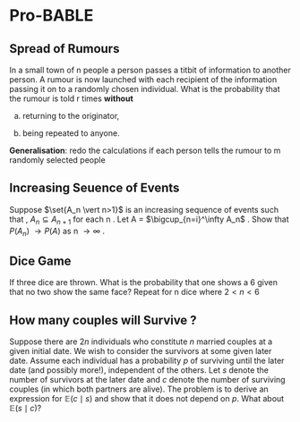 # Pro-BABLE

## Spread of Rumours
In a small town of n people a person passes a titbit
of information to another person. A rumour is now launched with each recipient of the information passing it on to a randomly chosen individual. What
is the probability that the rumour is told r times $\textbf{without}$ 
 
(a) returning to the originator,
 
(b) being repeated to anyone.
 
$\textbf{Generalisation}$: redo the calculations if
each person tells the rumour to m randomly selected people

## Increasing Seuence of Events

 Suppose $\set{A_n \vert n>1}$ is an increasing
 sequence of events such that , $A_n \subseteq A_{n+1}$ for each n . Let A = $\bigcup_{n=i}^\infty A_n$ .  Show that
 $P(A_n)$ $\rightarrow P(A)$ as n $\rightarrow \infty$ .


## Dice Game

 If three dice are thrown. What is the probability that one shows a
 6 given that no two show the same face? Repeat for n dice where $2 < n < 6$

## How many couples will Survive ?

Suppose there are $2n$ individuals who constitute $n$ married couples at a given initial date. We wish to consider the survivors at some given later date. Assume each individual has a probability $p$ of surviving until the later date (and possibly more!), independent of the others. Let $s$ denote the number of survivors at the later date and $c$ denote the number of surviving couples (in which both partners are alive). The problem is to derive an expression for $\mathbb{E}(c \mid s)$ and show that it does not depend on $p$. What about $\mathbb{E}(s \mid c)$? 


